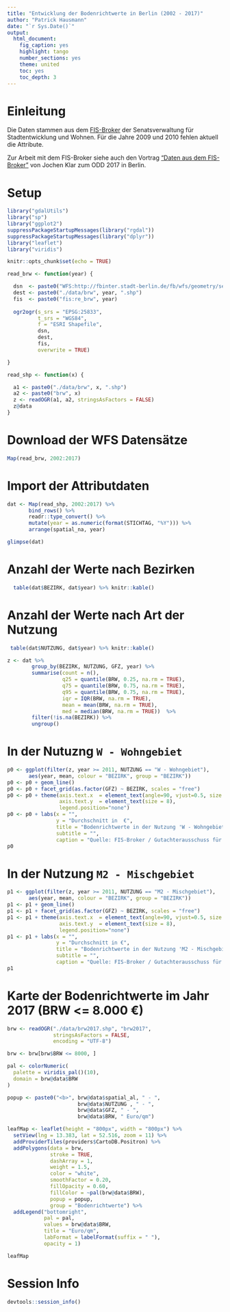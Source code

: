 ```yaml
---
title: "Entwicklung der Bodenrichtwerte in Berlin (2002 - 2017)"
author: "Patrick Hausmann"
date: "`r Sys.Date()`"
output:
  html_document:
    fig_caption: yes
    highlight: tango
    number_sections: yes
    theme: united
    toc: yes
    toc_depth: 3
---
```


# Einleitung

Die Daten stammen aus dem [FIS-Broker](http://www.stadtentwicklung.berlin.de/geoinformation/fis-broker/) der Senatsverwaltung für Stadtentwicklung und Wohnen. Für die Jahre 2009 und 2010 fehlen aktuell die Attribute.

Zur Arbeit mit dem FIS-Broker siehe auch den Vortrag ["Daten aus dem FIS-Broker"](https://jochenklar.de/files/talks/odd-2017/#1) von Jochen Klar zum ODD 2017 in Berlin.

# Setup

```r

library("gdalUtils")
library("sp")
library("ggplot2")
suppressPackageStartupMessages(library("rgdal"))
suppressPackageStartupMessages(library("dplyr"))
library("leaflet")
library("viridis")

knitr::opts_chunk$set(echo = TRUE)
```

```r

read_brw <- function(year) {

  dsn  <- paste0("WFS:http://fbinter.stadt-berlin.de/fb/wfs/geometry/senstadt/re_brw", year)
  dest <- paste0("./data/brw", year, ".shp")
  fis  <- paste0("fis:re_brw", year)
   
  ogr2ogr(s_srs = "EPSG:25833", 
          t_srs = "WGS84", 
          f = "ESRI Shapefile", 
          dsn, 
          dest, 
          fis,
          overwrite = TRUE)

}

read_shp <- function(x) {

  a1 <- paste0("./data/brw", x, ".shp")
  a2 <- paste0("brw", x)
  z <- readOGR(a1, a2, stringsAsFactors = FALSE)
  z@data
}

```

# Download der WFS Datensätze

```r

Map(read_brw, 2002:2017)

```

# Import der Attributdaten

```r

dat <- Map(read_shp, 2002:2017) %>%
       bind_rows() %>%
       readr::type_convert() %>%
       mutate(year = as.numeric(format(STICHTAG, "%Y"))) %>%
       arrange(spatial_na, year)

glimpse(dat)

```

# Anzahl der Werte nach Bezirken

```r
  table(dat$BEZIRK, dat$year) %>% knitr::kable()
```

# Anzahl der Werte nach Art der Nutzung

```r
 table(dat$NUTZUNG, dat$year) %>% knitr::kable()
```

```r

z <- dat %>% 
        group_by(BEZIRK, NUTZUNG, GFZ, year) %>% 
        summarise(count = n(),
                  q25 = quantile(BRW, 0.25, na.rm = TRUE),
                  q75 = quantile(BRW, 0.75, na.rm = TRUE),
                  q95 = quantile(BRW, 0.75, na.rm = TRUE),
                  iqr = IQR(BRW, na.rm = TRUE),
                  mean = mean(BRW, na.rm = TRUE),
                  med = median(BRW, na.rm = TRUE))  %>%
        filter(!is.na(BEZIRK)) %>%
        ungroup()

```

# In der Nutuzng `W - Wohngebiet`

```r

p0 <- ggplot(filter(z, year >= 2011, NUTZUNG == "W - Wohngebiet"),
       aes(year, mean, colour = "BEZIRK", group = "BEZIRK"))
p0 <- p0 + geom_line()
p0 <- p0 + facet_grid(as.factor(GFZ) ~ BEZIRK, scales = "free")
p0 <- p0 + theme(axis.text.x  = element_text(angle=90, vjust=0.5, size = 8),
                 axis.text.y  = element_text(size = 8), 
                 legend.position="none")
p0 <- p0 + labs(x = "",
                y = "Durchschnitt in  €",
                title = "Bodenrichtwerte in der Nutzung 'W - Wohngebiet' (2011-2017)",
                subtitle = "",
                caption = "Quelle: FIS-Broker / Gutachterausschuss für Grundstückswerte in Berlin")
p0

```

# In der Nutzung `M2 - Mischgebiet`

```r

p1 <- ggplot(filter(z, year >= 2011, NUTZUNG == "M2 - Mischgebiet"),
       aes(year, mean, colour = "BEZIRK", group = "BEZIRK"))
p1 <- p1 + geom_line()
p1 <- p1 + facet_grid(as.factor(GFZ) ~ BEZIRK, scales = "free")
p1 <- p1 + theme(axis.text.x  = element_text(angle=90, vjust=0.5, size = 8),
                 axis.text.y  = element_text(size = 8),
                 legend.position="none")
p1 <- p1 + labs(x = "",
                y = "Durchschnitt in €",
                title = "Bodenrichtwerte in der Nutzung 'M2 - Mischgebiet' (2011-2017)",
                subtitle = "",
                caption = "Quelle: FIS-Broker / Gutachterausschuss für Grundstückswerte in Berlin")
p1
```

# Karte der Bodenrichtwerte im Jahr 2017 (BRW <= 8.000 €)

```r

brw <- readOGR("./data/brw2017.shp", "brw2017", 
               stringsAsFactors = FALSE, 
               encoding = "UTF-8")

brw <- brw[brw$BRW <= 8000, ]

pal <- colorNumeric(
  palette = viridis_pal()(10),
  domain = brw@data$BRW
)

popup <- paste0("<b>", brw@data$spatial_al, " - ",
                       brw@data$NUTZUNG , " - ",
                       brw@data$GFZ, " - ", 
                       brw@data$BRW, " Euro/qm")

leafMap <- leaflet(height = "800px", width = "800px") %>%
  setView(lng = 13.383, lat = 52.516, zoom = 11) %>%
  addProviderTiles(providers$CartoDB.Positron) %>%
  addPolygons(data = brw,
              stroke = TRUE,
              dashArray = 1,
              weight = 1.5,
              color = "white",
              smoothFactor = 0.20,
              fillOpacity = 0.60,
              fillColor = ~pal(brw@data$BRW),
              popup = popup,
              group = "Bodenrichtwerte") %>%
  addLegend("bottomright",
            pal = pal,
            values = brw@data$BRW,
            title = "Euro/qm",
            labFormat = labelFormat(suffix = " "),
            opacity = 1)
```

```r

leafMap

```

# Session Info

```r
devtools::session_info()
```

